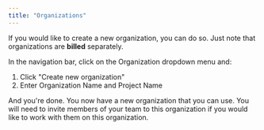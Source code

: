 ```yaml
---
title: "Organizations"
---
```


If you would like to create a new organization, you can do so. Just note that organizations are **billed** separately.

In the navigation bar, click on the Organization dropdown menu and:

1. Click "Create new organization"
2. Enter Organization Name and Project Name

And you're done. You now have a new organization that you can use. You will need to invite members of your team to this organization if you would like to work with them on this organization.
